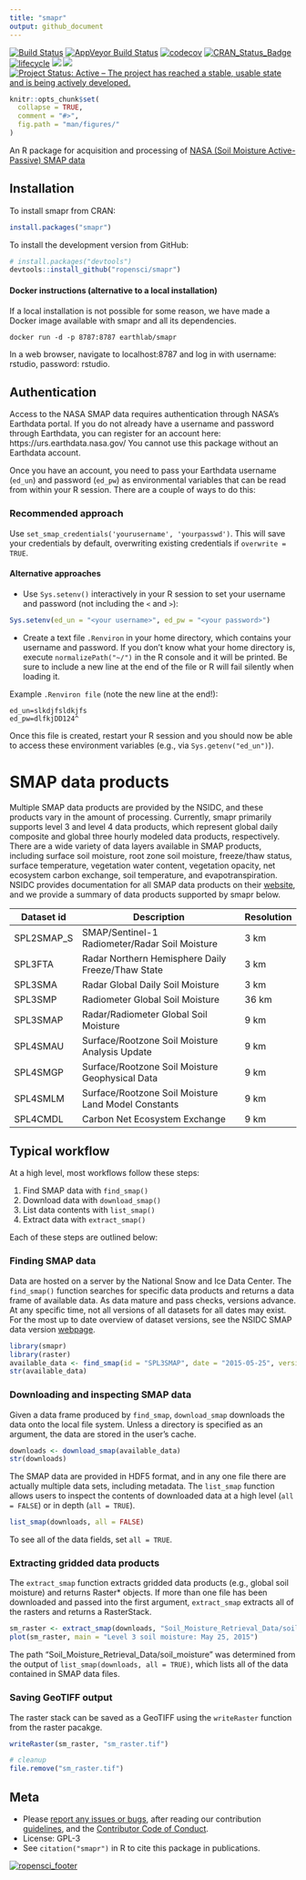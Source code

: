 ```yaml
---
title: "smapr"
output: github_document
---
```

[![Build Status](https://travis-ci.org/ropensci/smapr.svg?branch=master)](https://travis-ci.org/ropensci/smapr)
[![AppVeyor Build Status](https://ci.appveyor.com/api/projects/status/github/ropensci/smapr?branch=master&svg=true)](https://ci.appveyor.com/project/mbjoseph/smapr)
[![codecov](https://codecov.io/gh/ropensci/smapr/branch/master/graph/badge.svg)](https://codecov.io/gh/ropensci/smapr)
[![CRAN_Status_Badge](http://www.r-pkg.org/badges/version/smapr)](https://cran.r-project.org/package=smapr)
[![lifecycle](https://img.shields.io/badge/lifecycle-maturing-blue.svg)](https://www.tidyverse.org/lifecycle/#maturing)
[![](http://cranlogs.r-pkg.org/badges/grand-total/smapr)](http://cran.rstudio.com/web/packages/smapr/index.html) 
[![](https://badges.ropensci.org/231_status.svg)](https://github.com/ropensci/onboarding/issues/231)
[![Project Status: Active – The project has reached a stable, usable state and is being actively developed.](http://www.repostatus.org/badges/latest/active.svg)](http://www.repostatus.org/#active)


```r
knitr::opts_chunk$set(
  collapse = TRUE,
  comment = "#>",
  fig.path = "man/figures/"
)
```


An R package for acquisition and processing of [NASA (Soil Moisture Active-Passive) SMAP data](http://smap.jpl.nasa.gov/)

## Installation

To install smapr from CRAN: 

```r
install.packages("smapr")
```

To install the development version from GitHub:

```r
# install.packages("devtools")
devtools::install_github("ropensci/smapr")
```

#### Docker instructions (alternative to a local installation)

If a local installation is not possible for some reason, we have made a Docker 
image available with smapr and all its dependencies.

```
docker run -d -p 8787:8787 earthlab/smapr
```

In a web browser, navigate to localhost:8787 and log in with 
username: rstudio, password: rstudio.


## Authentication

Access to the NASA SMAP data requires authentication through NASA's Earthdata 
portal. 
If you do not already have a username and password through Earthdata, you can 
register for an account here: https://urs.earthdata.nasa.gov/
You cannot use this package without an Earthdata account. 

Once you have an account, you need to pass your Earthdata username (`ed_un`) 
and password (`ed_pw`) as environmental variables that can be read from within 
your R session. 
There are a couple of ways to do this: 

### Recommended approach

Use `set_smap_credentials('yourusername', 'yourpasswd')`. 
This will save your credentials by default, overwriting existing credentials if 
`overwrite = TRUE`. 

#### Alternative approaches

- Use `Sys.setenv()` interactively in your R session to set your username and 
password (not including the `<` and `>`):

```r
Sys.setenv(ed_un = "<your username>", ed_pw = "<your password>")
```

- Create a text file `.Renviron` in your home directory, which contains your 
username and password. 
If you don't know what your home directory is, execute `normalizePath("~/")` in 
the R console and it will be printed.
Be sure to include a new line at the end of the file or R will fail silently 
when loading it.

Example `.Renviron file` (note the new line at the end!):

```
ed_un=slkdjfsldkjfs
ed_pw=dlfkjDD124^

```

Once this file is created, restart your R session and you should now be able to 
access these environment variables (e.g., via `Sys.getenv("ed_un")`).



# SMAP data products

Multiple SMAP data products are provided by the NSIDC, and these products vary 
in the amount of processing. 
Currently, smapr primarily supports level 3 and level 4 data products, 
which represent global daily composite and global three hourly modeled data 
products, respectively. 
There are a wide variety of data layers available in SMAP products, including surface soil moisture, root zone soil moisture, freeze/thaw status, surface temperature, vegetation water content, vegetation opacity, net ecosystem carbon exchange, soil temperature, and evapotranspiration. 
NSIDC provides documentation for all SMAP data products on their 
[website](https://nsidc.org/data/smap/smap-data.html), and we provide a summary 
of data products supported by smapr below. 

| Dataset id | Description                                         | Resolution |
|------------|-----------------------------------------------------|------------|
| SPL2SMAP_S | SMAP/Sentinel-1 Radiometer/Radar Soil Moisture      | 3 km       |
| SPL3FTA    | Radar Northern Hemisphere Daily Freeze/Thaw State   | 3 km       |
| SPL3SMA    | Radar Global Daily Soil Moisture                    | 3 km       |
| SPL3SMP    | Radiometer Global Soil Moisture                     | 36 km      |
| SPL3SMAP   | Radar/Radiometer Global Soil Moisture               | 9 km       |
| SPL4SMAU   | Surface/Rootzone Soil Moisture Analysis Update      | 9 km       | 
| SPL4SMGP   | Surface/Rootzone Soil Moisture Geophysical Data     | 9 km       |
| SPL4SMLM   | Surface/Rootzone Soil Moisture Land Model Constants | 9 km       |
| SPL4CMDL   | Carbon Net Ecosystem Exchange                       | 9 km       |

## Typical workflow

At a high level, most workflows follow these steps:

1. Find SMAP data with `find_smap()`
2. Download data with `download_smap()`
3. List data contents with `list_smap()`
4. Extract data with `extract_smap()`

Each of these steps are outlined below:

### Finding SMAP data

Data are hosted on a server by the National Snow and Ice Data Center. 
The `find_smap()` function searches for specific data products and returns a 
data frame of available data.
As data mature and pass checks, versions advance. 
At any specific time, not all versions of all datasets for all dates may exist. 
For the most up to date overview of dataset versions, see the NSIDC SMAP data 
version [webpage](https://nsidc.org/data/smap/smap-data.html).

```r
library(smapr)
library(raster)
available_data <- find_smap(id = "SPL3SMAP", date = "2015-05-25", version = 3)
str(available_data)
```

### Downloading and inspecting SMAP data

Given a data frame produced by `find_smap`, `download_smap` downloads the data 
onto the local file system. 
Unless a directory is specified as an argument, the data are stored in the 
user's cache. 

```r
downloads <- download_smap(available_data)
str(downloads)
```

The SMAP data are provided in HDF5 format, and in any one file there are 
actually multiple data sets, including metadata. 
The `list_smap` function allows users to inspect the contents of downloaded 
data at a high level (`all = FALSE`) or in depth (`all = TRUE`). 

```r
list_smap(downloads, all = FALSE)
```

To see all of the data fields, set `all = TRUE`. 

### Extracting gridded data products

The `extract_smap` function extracts gridded data products 
(e.g., global soil moisture) and returns Raster* objects. 
If more than one file has been downloaded and passed into the first argument, `extract_smap` extracts all of the rasters and returns a RasterStack.

```r
sm_raster <- extract_smap(downloads, "Soil_Moisture_Retrieval_Data/soil_moisture")
plot(sm_raster, main = "Level 3 soil moisture: May 25, 2015")
```

The path "Soil_Moisture_Retrieval_Data/soil_moisture" was determined from the 
output of `list_smap(downloads, all = TRUE)`, which lists all of the data 
contained in SMAP data files. 

### Saving GeoTIFF output

The raster stack can be saved as a GeoTIFF using the `writeRaster` function 
from the raster pacakge. 

```r
writeRaster(sm_raster, "sm_raster.tif")
```

```r
# cleanup
file.remove("sm_raster.tif")
```


## Meta

* Please [report any issues or bugs](https://github.com/ropensci/smapr/issues),
after reading our contribution [guidelines](CONTRIBUTING.md), and the 
[Contributor Code of Conduct](CONDUCT.md). 
* License: GPL-3
* See `citation("smapr")` in R to cite this package in publications. 

[![ropensci_footer](https://ropensci.org/public_images/ropensci_footer.png)](https://ropensci.org)
